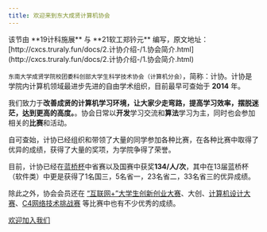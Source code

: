 ```yaml
---
title: 欢迎来到东大成贤计算机协会
---
```



<p className="flex gap-2 text-sm text-gray-500"><ClosedCaption className="size-5" /> 该节由 **19计科施展** 与 **21软工郑钤元** 编写，原文地址：[http://cxcs.truraly.fun/docs/2.计协介绍-/1.协会简介.html](http://cxcs.truraly.fun/docs/2.计协介绍-/1.协会简介.html)</p>

`东南大学成贤学院校团委科创部大学生科学技术协会（计算机分会）`，简称：计协。计协是学院内计算机领域最进步先进的自由学术组织，目前最早可查始于 **2014** 年。

我们致力于**改善成贤的计算机学习环境，让大家少走弯路，提高学习效率，摆脱迷茫，达到更高的高度。**。协会日常以**开发**学习交流和**算法**学习为主，同时也会参加相关的**比赛**和活动。

自可查始，计协已经组织和带领了大量的同学参加各种比赛，在各种比赛中取得了优异的成绩，获得了大量的奖项，为学院争得了荣誉。

目前，计协已经在[蓝桥杯](http://cxcs.truraly.fun/docs/比赛-/蓝桥杯.html)中省赛以及国赛中获奖**134/人/次**，其中在13届蓝桥杯（软件类）中更是获得了1名国三，5名省一，23名省二，33名省三的优异成绩。

除此之外，协会会员还在 [“互联网+”大学生创新创业大赛](https://cy.ncss.cn/)、大创、[计算机设计大赛](http://jsjds.blcu.edu.cn/index.htm)、[C4网络技术挑战赛](https://www.saikr.com/vse/43659) 等比赛中也有不少优秀的成绩。

[欢迎加入我们](https://qm.qq.com/q/7v82uSbxBu)

